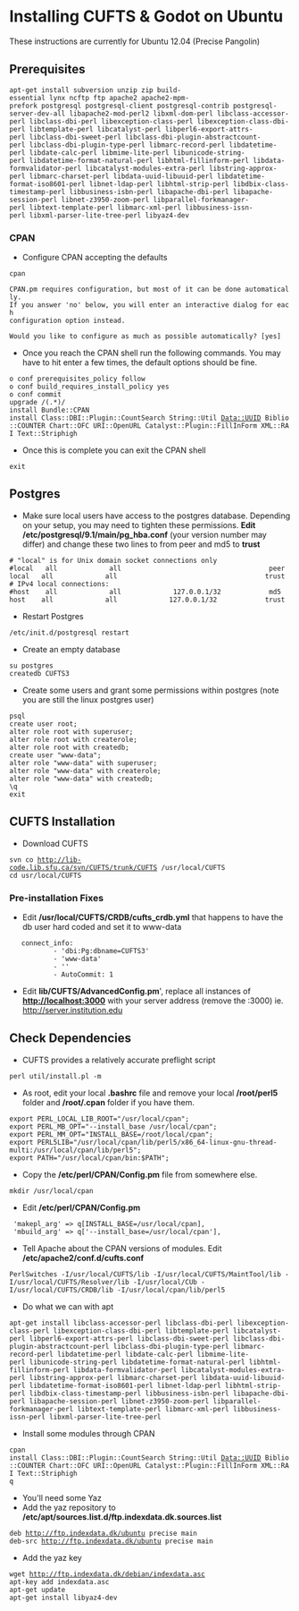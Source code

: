 = Installing CUFTS & Godot on Ubuntu =
These instructions are currently for Ubuntu 12.04 (Precise Pangolin)
== Prerequisites ==
 apt-get install subversion unzip zip build-essential lynx ncftp ftp apache2 apache2-mpm-prefork postgresql postgresql-client postgresql-contrib postgresql-server-dev-all libapache2-mod-perl2 libxml-dom-perl libclass-accessor-perl libclass-dbi-perl libexception-class-perl libexception-class-dbi-perl libtemplate-perl libcatalyst-perl libperl6-export-attrs-perl libclass-dbi-sweet-perl libclass-dbi-plugin-abstractcount-perl libclass-dbi-plugin-type-perl libmarc-record-perl libdatetime-perl libdate-calc-perl libmime-lite-perl libunicode-string-perl libdatetime-format-natural-perl libhtml-fillinform-perl libdata-formvalidator-perl libcatalyst-modules-extra-perl libstring-approx-perl libmarc-charset-perl libdata-uuid-libuuid-perl libdatetime-format-iso8601-perl libnet-ldap-perl libhtml-strip-perl libdbix-class-timestamp-perl libbusiness-isbn-perl libapache-dbi-perl libapache-session-perl libnet-z3950-zoom-perl libparallel-forkmanager-perl libtext-template-perl libmarc-xml-perl libbusiness-issn-perl libxml-parser-lite-tree-perl libyaz4-dev
=== CPAN ===
* Configure CPAN accepting the defaults
 cpan

 CPAN.pm requires configuration, but most of it can be done automatically.
 If you answer 'no' below, you will enter an interactive dialog for each
 configuration option instead.

 Would you like to configure as much as possible automatically? [yes] 
* Once you reach the CPAN shell run the following commands.  You may have to hit enter a few times, the default options should be fine.
 o conf prerequisites_policy follow
 o conf build_requires_install_policy yes
 o conf commit
 upgrade /(.*)/
 install Bundle::CPAN
 install Class::DBI::Plugin::CountSearch String::Util Data::UUID Biblio::COUNTER Chart::OFC URI::OpenURL Catalyst::Plugin::FillInForm XML::RAI Text::Striphigh  
* Once this is complete you can exit the CPAN shell
 exit
== Postgres ==
* Make sure local users have access to the postgres database.  Depending on your setup, you may need to tighten these permissions.  '''Edit /etc/postgresql/9.1/main/pg_hba.conf''' (your version number may differ) and change these two lines to from peer and md5 to '''trust'''
 # "local" is for Unix domain socket connections only
 #local   all             all                                     peer
 local   all             all                                     trust
 # IPv4 local connections:
 #host    all             all             127.0.0.1/32            md5
 host    all             all             127.0.0.1/32            trust
* Restart Postgres
 /etc/init.d/postgresql restart
* Create an empty database
 su postgres
 createdb CUFTS3
* Create some users and grant some permissions within postgres (note you are still the linux postgres user)
 psql
 create user root;
 alter role root with superuser;
 alter role root with createrole;
 alter role root with createdb;
 create user "www-data";
 alter role "www-data" with superuser;
 alter role "www-data" with createrole;
 alter role "www-data" with createdb;
 \q
 exit
==  CUFTS Installation ==
* Download CUFTS 
 svn co http://lib-code.lib.sfu.ca/svn/CUFTS/trunk/CUFTS /usr/local/CUFTS
 cd usr/local/CUFTS
=== Pre-installation Fixes ===
* Edit '''/usr/local/CUFTS/CRDB/cufts_crdb.yml''' that happens to have the db user hard coded and set it to www-data
	connect_info:
			- 'dbi:Pg:dbname=CUFTS3'
			- 'www-data'
			- ''
			- AutoCommit: 1
* Edit '''lib/CUFTS/AdvancedConfig.pm'''', replace all instances of '''http://localhost:3000''' with your server address (remove the :3000) ie. http://server.institution.edu

== Check Dependencies ==
* CUFTS provides a relatively accurate preflight script
 perl util/install.pl -m

* As root, edit your local '''.bashrc''' file and remove your local '''/root/perl5''' folder and '''/root/.cpan''' folder if you have them.
 export PERL_LOCAL_LIB_ROOT="/usr/local/cpan";
 export PERL_MB_OPT="--install_base /usr/local/cpan";
 export PERL_MM_OPT="INSTALL_BASE=/root/local/cpan";
 export PERL5LIB="/usr/local/cpan/lib/perl5/x86_64-linux-gnu-thread-multi:/usr/local/cpan/lib/perl5";
 export PATH="/usr/local/cpan/bin:$PATH";
* Copy the '''/etc/perl/CPAN/Config.pm''' file from somewhere else.
 mkdir /usr/local/cpan
* Edit  '''/etc/perl/CPAN/Config.pm'''
  'makepl_arg' => q[INSTALL_BASE=/usr/local/cpan],
  'mbuild_arg' => q['--install_base=/usr/local/cpan'],
* Tell Apache about the CPAN versions of modules.  Edit '''/etc/apache2/conf.d/cufts.conf''' 
 PerlSwitches -I/usr/local/CUFTS/lib -I/usr/local/CUFTS/MaintTool/lib -I/usr/local/CUFTS/Resolver/lib -I/usr/local/CUb -I/usr/local/CUFTS/CRDB/lib -I/usr/local/cpan/lib/perl5
* Do what we can with apt
 apt-get install libclass-accessor-perl libclass-dbi-perl libexception-class-perl libexception-class-dbi-perl libtemplate-perl libcatalyst-perl libperl6-export-attrs-perl libclass-dbi-sweet-perl libclass-dbi-plugin-abstractcount-perl libclass-dbi-plugin-type-perl libmarc-record-perl libdatetime-perl libdate-calc-perl libmime-lite-perl libunicode-string-perl libdatetime-format-natural-perl libhtml-fillinform-perl libdata-formvalidator-perl libcatalyst-modules-extra-perl libstring-approx-perl libmarc-charset-perl libdata-uuid-libuuid-perl libdatetime-format-iso8601-perl libnet-ldap-perl libhtml-strip-perl libdbix-class-timestamp-perl libbusiness-isbn-perl libapache-dbi-perl libapache-session-perl libnet-z3950-zoom-perl libparallel-forkmanager-perl libtext-template-perl libmarc-xml-perl libbusiness-issn-perl libxml-parser-lite-tree-perl
* Install some modules through CPAN
 cpan 
 install Class::DBI::Plugin::CountSearch String::Util Data::UUID Biblio::COUNTER Chart::OFC URI::OpenURL Catalyst::Plugin::FillInForm XML::RAI Text::Striphigh  
 q 
* You'll need some Yaz
* Add the yaz repository to '''/etc/apt/sources.list.d/ftp.indexdata.dk.sources.list''' 
 deb http://ftp.indexdata.dk/ubuntu precise main
 deb-src http://ftp.indexdata.dk/ubuntu precise main
* Add the yaz key
 wget http://ftp.indexdata.dk/debian/indexdata.asc
 apt-key add indexdata.asc
 apt-get update
 apt-get install libyaz4-dev
 
